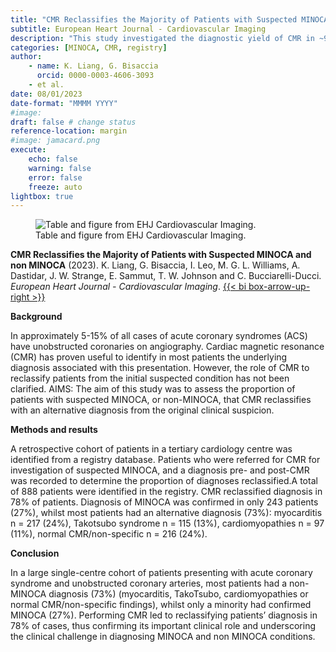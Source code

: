 ```yaml
---
title: "CMR Reclassifies the Majority of Patients with Suspected MINOCA and non MINOCA"
subtitle: European Heart Journal - Cardiovascular Imaging
description: "This study investigated the diagnostic yield of CMR in ~900 patients with suspected MINOCA."
categories: [MINOCA, CMR, registry]
author: 
    - name: K. Liang, G. Bisaccia
      orcid: 0000-0003-4606-3093
    - et al.
date: 08/01/2023
date-format: "MMMM YYYY"
#image: 
draft: false # change status
reference-location: margin
#image: jamacard.png
execute:
    echo: false
    warning: false
    error: false
    freeze: auto
lightbox: true
---
```

![Table and figure from EHJ Cardiovascular Imaging.](ehjcvi.png)

::: {.column-margin}
**CMR Reclassifies the Majority of Patients with Suspected MINOCA and non MINOCA** (2023). K. Liang, G. Bisaccia, I. Leo, M. G. L. Williams, A. Dastidar, J. W. Strange, E. Sammut, T. W. Johnson and C. Bucciarelli-Ducci. *European Heart Journal - Cardiovascular Imaging*. [{{< bi box-arrow-up-right >}}](https://doi.org/10.1093/ehjci/jead182)
:::

**Background**

In approximately 5-15% of all cases of acute coronary syndromes (ACS) have unobstructed coronaries on angiography. Cardiac magnetic resonance (CMR) has proven useful to identify in most patients the underlying diagnosis associated with this presentation. However, the role of CMR to reclassify patients from the initial suspected condition has not been clarified. AIMS: The aim of this study was to assess the proportion of patients with suspected MINOCA, or non-MINOCA, that CMR reclassifies with an alternative diagnosis from the original clinical suspicion. 

**Methods and results**

A retrospective cohort of patients in a tertiary cardiology centre was identified from a registry database. Patients who were referred for CMR for investigation of suspected MINOCA, and a diagnosis pre- and post-CMR was recorded to determine the proportion of diagnoses reclassified.A total of 888 patients were identified in the registry. CMR reclassified diagnosis in 78% of patients. Diagnosis of MINOCA was confirmed in only 243 patients (27%), whilst most patients had an alternative diagnosis (73%): myocarditis n = 217 (24%), Takotsubo syndrome n = 115 (13%), cardiomyopathies n = 97 (11%), normal CMR/non-specific n = 216 (24%). 

**Conclusion**

In a large single-centre cohort of patients presenting with acute coronary syndrome and unobstructed coronary arteries, most patients had a non-MINOCA diagnosis (73%) (myocarditis, TakoTsubo, cardiomyopathies or normal CMR/non-specific findings), whilst only a minority had confirmed MINOCA (27%). Performing CMR led to reclassifying patients' diagnosis in 78% of cases, thus confirming its important clinical role and underscoring the clinical challenge in diagnosing MINOCA and non MINOCA conditions.